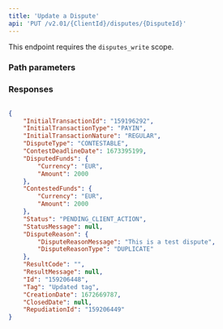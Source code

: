```yaml
---
title: 'Update a Dispute'  
api: 'PUT /v2.01/{ClientId}/disputes/{DisputeId}'  
---
```




This endpoint requires the `disputes_write` scope.

### Path parameters  

<DisputeId />  

### Responses  

<AccordionGroup><Accordion title="200">  

<InitialTransactionIdResponse />  

<InitialTransactionTypeResponse />  

<InitialTransactionNatureResponse />  

<DisputeTypeResponse />  

<ContestDeadlineDateResponse />  

<DisputedFundsResponse />  

<ContestedFundsResponse />  

<Status3Response />  

<StatusMessageResponse />  

<DisputeReasonResponse />  

<ResultCode1Response />  

<ResultMessageResponse />  

<IdResponse />  

<Tag2Response />  

<CreationDateResponse />  

<ClosedDateResponse />  

<RepudiationIdResponse /></Accordion></AccordionGroup>  

<ResponseExample>  

```json 200  

{
    "InitialTransactionId": "159196292",
    "InitialTransactionType": "PAYIN",
    "InitialTransactionNature": "REGULAR",
    "DisputeType": "CONTESTABLE",
    "ContestDeadlineDate": 1673395199,
    "DisputedFunds": {
        "Currency": "EUR",
        "Amount": 2000
    },
    "ContestedFunds": {
        "Currency": "EUR",
        "Amount": 2000
    },
    "Status": "PENDING_CLIENT_ACTION",
    "StatusMessage": null,
    "DisputeReason": {
        "DisputeReasonMessage": "This is a test dispute",
        "DisputeReasonType": "DUPLICATE"
    },
    "ResultCode": "",
    "ResultMessage": null,
    "Id": "159206448",
    "Tag": "Updated tag",
    "CreationDate": 1672669787,
    "ClosedDate": null,
    "RepudiationId": "159206449"
}  
 ```  

</ResponseExample>  

<RequestExample>  
  <RestUpdateDispute />
  <PhpUpdateDispute />
  <NodeUpdateDispute />
  <RubyUpdateDispute />
  <JavaUpdateDispute />
  <UpdateADisputePython />
  <NetUpdateDispute />
</RequestExample>